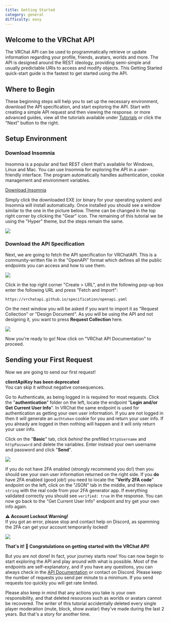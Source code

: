 ```yaml
---
title: Getting Started
category: general
difficulty: easy
---
```


## Welcome to the VRChat API

The VRChat API can be used to programmatically retrieve or update information regarding your profile, friends, avatars, worlds and more. The API is designed around the REST ideology, providing semi-simple and usually predictable URIs to access and modify objects. This Getting Started quick-start guide is the fastest to get started using the API.

## Where to Begin

These beginning steps will help you to set up the necessary environment, download the API specification, and start exploring the API.
Start with creating a simple API request and then viewing the response. 
or more advanced guides, view all the tutorials available under [Tutorials](/tutorials) or click the "Next" button to the right.

## Setup Environment

### Download Insomnia

Insomnia is a popular and fast REST client that's available for Windows, Linux and Mac.
You can use Insomnia for exploring the API in a user-friendly interface.
The program automatically handles authentication, cookie management and environment variables.

<a target="_blank" href="https://insomnia.rest/download" class="btn btn-purple fw-bold btn-lg">Download Insomnia</a>

Simply click the downloaded EXE (or binary for your operating system) and Insomnia will install automatically.
Once installed you should see a window similar to the one in the picture below.
Theme can be changed in the top right corner by clicking the "Gear" icon.
The remaining of this tutorial we be using the "Hyper" theme, but the steps remain the same.

![](/assets/img/tutorials/getting-started/insomnia1.png)

### Download the API Specification

Next, we are going to fetch the API specification for VRChatAPI.
This is a community-written file in the "OpenAPI" format which defines all the public endpoints you can access and how to use them.

![](/assets/img/tutorials/getting-started/insomnia2.png)

Click in the top right corner "Create > URL", and in the following pop-up box enter the following URL and press "Fetch and Import":

```
https://vrchatapi.github.io/specification/openapi.yaml
```

On the next window you will be asked if you want to import it as "Request Collection" or "Design Document".
As you will be using the API and not designing it, you want to press **Request Collection** here.

![](/assets/img/tutorials/getting-started/insomnia3.png)

Now you're ready to go! Now click on "VRChat API Documentation" to proceed.

## Sending your First Request

Now we are going to send our first request!

<div class="callout callout-info mb-3">
  <strong>clientApiKey has been deprecated</strong><br/>
  You can skip it without negative consequences.
</div>

Go to Authenticate, as being logged in is required for most requests.
Click the "**authentication**" folder on the left, locate the endpoint "**Login and/or Get Current User Info**".
In VRChat the same endpoint is used for authentication as getting your own user information.
If you are not logged in then it will generate an `authtoken` cookie for you and return your user info.
If you already are logged in then nothing will happen and it will only return your user info.

Click on the "**Basic**" tab, click *behind* the prefilled `httpUsername` and `httpPassword` and delete the variables.
Enter instead your own username and password and click "**Send**".

![](/assets/img/tutorials/getting-started/insomnia5.png)

If you do not have 2FA enabled (strongly recommend you do!) then you should see your own user information returned on the right side.
If you **do** have 2FA enabled (good job!) you need to locate the "**Verify 2FA code**" endpoint on the left, click on the "JSON" tab in the middle,
and then replace `string` with the real code from your 2FA generator app. If everything validated correctly you should see `verified: true` in the response.
You can now go back to the "Get Current User Info" endpoint and try get your own info again.

<div class="callout callout-warning mb-3">
  <strong>⚠️ Account Lockout Warning!</strong><br/>
  If you got an error, please stop and contact help on Discord, as spamming the 2FA can get your account temporarily locked!
</div>

![](/assets/img/tutorials/getting-started/insomnia6.png)

**That's it! 🎉 Congratulations on getting started with the VRChat API!**

But you are not done! In fact, your journey starts now! You can now begin to start exploring the API and play around with what is possible.
Most of the endpoints are self-explanatory, and if you have any questions, you can always check in the [API Documentation](/docs/api) or contact on Discord.
Please keep the number of requests you send per minute to a minimum. If you send requests too quickly you will get rate limited.

Please also keep in mind that any actions you take is your own responsibility, and that deleted resources such as worlds or avatars cannot be recovered.
The writer of this tutorial accidentally deleted every single player moderation (mute, block, show avatar) they've made during the last 2 years. But that's a story for another time.
